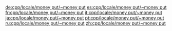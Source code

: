 {{cpp/locale/facet/destructor|money_put}}

[[de:cpp/locale/money put/~money put]]
[[es:cpp/locale/money put/~money put]]
[[fr:cpp/locale/money put/~money put]]
[[it:cpp/locale/money put/~money put]]
[[ja:cpp/locale/money put/~money put]]
[[pt:cpp/locale/money put/~money put]]
[[ru:cpp/locale/money put/~money put]]
[[zh:cpp/locale/money put/~money put]]